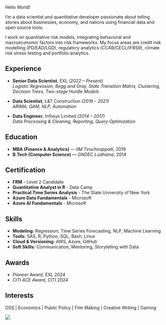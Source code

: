 ::: {.grid}
::: {.g-col-9}

Hello World!

I’m a data scientist and quantitative developer passionate about telling stories about businesses, economy, and nations using financial data and open source tools.

I work on quantitative risk models, integrating behavioral and macroeconomic factors into risk frameworks. My focus areas are credit risk modelling (PD/EAD/LGD), regulatory analytics (CCAR/CECL/IFRS9), climate risk stress testing and portfolio analytics.

## Experience

- **Senior Data Scientist**, EXL *(2022 – Present)*  
  _Logistic Regression, Begg and Gray, State Transition Matrix, Clustering, Decision Trees, Two-stage Hurdle Models_

- **Data Scientist**, L&T Construction *(2019 – 2021)*  
  _ARIMA, GAM, NLP, Automation_

- **Data Engineer**, Infosys Limited *(2014 – 2017)*  
  _Data Processing & Cleaning, Reporting, Query Optimization_


## Education

- **MBA (Finance & Analytics)** — *IIM Tiruchirappalli*, 2019
- **B.Tech (Computer Science)** — *GNDEC Ludhiana*, 2014


## Certification

- **FRM** - Level 2 Candidate
- **Quantitative Analyst in R** - Data Camp
- **Practical Time Series Analysis** - The State University of New York
- **Azure Data Fundamentals** - Microsoft
- **Azure AI Fundamentals** - Microsoft


## Skills

- **Modeling:** Regression, Time Series Forecasting, NLP, Machine Learning   
- **Tools:** SAS, R, Python, SQL, Bash, Linux
- **Cloud & Versioning:** AWS, Azure, GitHub  
- **Soft Skills:** Communication, Mentoring, Storytelling with Data

## Awards

- *Pioneer Award*, EXL 2024
- *CITI ACE Award*, CITI 2024 

## Interests

OSS  |  Economics  |  Public Policy | Film Making | Creative Writing | Gaming

:::
::: {.g-col-3} 
![](assets/media/images/profile.jpg){.rounded-circle}
:::
:::